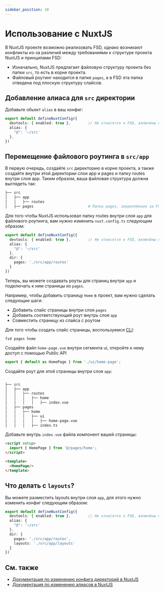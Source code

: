 ```yaml
---
sidebar_position: 10
---
```

# Использование с NuxtJS

В NuxtJS проекте возможно реализовать FSD, однако возникают конфликты из-за различий между требованиями к структуре проекта NuxtJS и принципами FSD: 

- Изначально, NuxtJS предлагает файловую структуру проекта без папки `src`, то есть в корне проекта.
- Файловый роутинг находится в папке `pages`, а в FSD эта папка отведена под плоскую структуру слайсов.


## Добавление алиаса для `src` директории

Добавьте обьект `alias` в ваш конфиг:
```ts title="nuxt.config.ts"
export default defineNuxtConfig({
  devtools: { enabled: true },        // Не относятся к FSD, включёны при старте проекта
  alias: {
    "@": '~/src'
  },
})
```

## Перемещение файлового роутинга в `src/app`

В первую очередь, создайте `src` директорию в корне проекта, а также создайте внутри этой директории слои app и pages и папку routes внутри слоя app.
Таким образом, ваша файловая структура должна выглядеть так:

```sh
├── src
│   ├── app
│   │   ├── routes
│   ├── pages                         # Папка pages, закреплённая за FSD
```

Для того чтобы NuxtJS использовал папку routes внутри слоя `app` для файлового роутинга, вам нужно изменить `nuxt.config.ts` следующим образом:
```ts title="nuxt.config.ts"
export default defineNuxtConfig({
  devtools: { enabled: true },        // Не относятся к FSD, включёны при старте проекта
  alias: {
    "@": '~/src'
  },
  dir: {
    pages: './src/app/routes'
  }
})
```

Теперь, вы можете создавать роуты для страниц внутри `app` и подключать к ним страницы из `pages`.

Например, чтобы добавить страницу `Home` в проект, вам нужно сделать следующие шаги:
- Добавить слайс страницы внутри слоя `pages`
- Добавить соответствующий роут внутрь слоя `app`
- Совместить страницу из слайса с роутом

Для того чтобы создать слайс страницы, воспользуемся [CLI](https://github.com/feature-sliced/cli):

```shell
fsd pages home
```

Создайте файл `home-page.vue` внутри сегмента ui, откройте к нему доступ с помощью Public API

```ts title="src/pages/home/index.ts"
export { default as HomePage } from './ui/home-page';
```

Создайте роут для этой страницы внутри слоя `app`:

```sh

├── src
│   ├── app
│   │   ├── routes
│   │   │   ├── home
│   │   │   │   ├── index.vue
│   ├── pages
│   │   ├── home
│   │   │   ├── ui
│   │   │   │   ├── home-page.vue
│   │   │   ├── index.ts
```

Добавьте внутрь `index.vue` файла компонент вашей страницы:

```html title="pages/home/ui/home-page.vue"
<script setup>
  import { HomePage } from '@/pages/home';
</script>

<template>
  <HomePage/>
</template>
```

## Что делать с `layouts`?

Вы можете разместить layouts внутри слоя `app`, для этого нужно изменить конфиг следующим образом:

```ts title="nuxt.config.ts"
export default defineNuxtConfig({
  devtools: { enabled: true },        // Не относятся к FSD, включёны при старте проекта
  alias: {
    "@": '~/src'
  },
  dir: {
    pages: './src/app/routes',
    layouts: './src/app/layouts'
  }
})
```


## См. также

- [Документация по изменению конфига директорий в NuxtJS](https://nuxt.com/docs/api/nuxt-config#dir)
- [Документация по изменению алиасов в NuxtJS](https://nuxt.com/docs/api/nuxt-config#alias)
